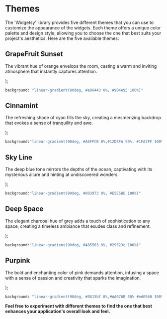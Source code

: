 # Themes

The 'Widgetsy' library provides five different themes that you can use to customize the appearance of the widgets. Each theme offers a unique color palette and design style, allowing you to choose the one that best suits your project's aesthetics. Here are the five available themes:

## GrapeFruit Sunset

The vibrant hue of orange envelops the room, casting a warm and inviting atmosphere that instantly captures attention.

  <div
    style={{
      display: "block",
      background: "linear-gradient(90deg, #e96443 0%, #904e95 100%)",
      height: "10vh",
    }}
  ></div>
);

<Theme1></Theme1>

```bash
background: "linear-gradient(90deg, #e96443 0%, #904e95 100%)"
```

## Cinnamint

The refreshing shade of cyan fills the sky, creating a mesmerizing backdrop that evokes a sense of tranquility and awe.

  <div
    style={{
      display: "block",
      background:
        "linear-gradient(90deg, #A6FFCB 0%,#12D8FA 50%, #1FA2FF 100%)",
      height: "10vh",
    }}
  ></div>
);

<Theme2></Theme2>

```bash
background:"linear-gradient(90deg, #A6FFCB 0%,#12D8FA 50%, #1FA2FF 100%)"
```

## Sky Line

The deep blue tone mirrors the depths of the ocean, captivating with its mysterious allure and hinting at undiscovered wonders.

  <div
    style={{
      display: "block",
      background: "linear-gradient(90deg, #003973 0%, #E5E5BE 100%)",
      height: "10vh",
    }}
  ></div>
);

<Theme3></Theme3>

```bash
background:"linear-gradient(90deg, #003973 0%, #E5E5BE 100%)"
```

## Deep Space

The elegant charcoal hue of grey adds a touch of sophistication to any space, creating a timeless ambiance that exudes class and refinement.

  <div
    style={{
      display: "block",
      background: "linear-gradient(90deg, #485563 0%, #29323c 100%)",
      height: "10vh",
    }}
  ></div>
);

<Theme4></Theme4>

```bash
background:"linear-gradient(90deg, #485563 0%, #29323c 100%)"
```

## Purpink

The bold and enchanting color of pink demands attention, infusing a space with a sense of passion and creativity that sparks the imagination.

  <div
    style={{
      display: "block",
      background:
        "linear-gradient(90deg, #8815bf 0%,#AA076B 50%, #ed0940 100%)",
      height: "10vh",
    }}
  ></div>
);

<Theme5></Theme5>

```bash
background: "linear-gradient(90deg, #8815bf 0%,#AA076B 50% #ed0940 100%)"
```

**Feel free to experiment with different themes to find the one that best enhances your application's overall look and feel.**
